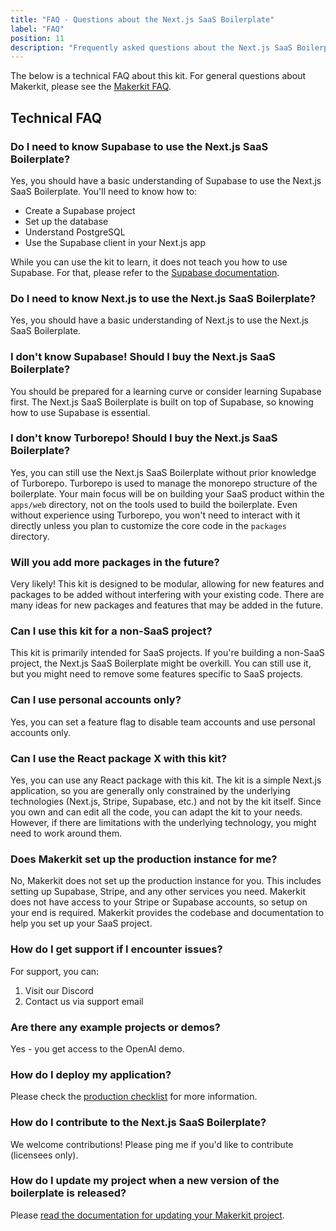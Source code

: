 ```yaml
---
title: "FAQ - Questions about the Next.js SaaS Boilerplate"
label: "FAQ"
position: 11
description: "Frequently asked questions about the Next.js SaaS Boilerplate."
---
```

The below is a technical FAQ about this kit. For general questions about Makerkit, please see the [Makerkit FAQ](/faq).

## Technical FAQ

### Do I need to know Supabase to use the Next.js SaaS Boilerplate?

Yes, you should have a basic understanding of Supabase to use the Next.js SaaS Boilerplate. You'll need to know how to:

- Create a Supabase project
- Set up the database
- Understand PostgreSQL
- Use the Supabase client in your Next.js app

While you can use the kit to learn, it does not teach you how to use Supabase. For that, please refer to the [Supabase documentation](https://supabase.com/docs).

### Do I need to know Next.js to use the Next.js SaaS Boilerplate?

Yes, you should have a basic understanding of Next.js to use the Next.js SaaS Boilerplate.

### I don't know Supabase! Should I buy the Next.js SaaS Boilerplate?

You should be prepared for a learning curve or consider learning Supabase first. The Next.js SaaS Boilerplate is built on top of Supabase, so knowing how to use Supabase is essential.

### I don't know Turborepo! Should I buy the Next.js SaaS Boilerplate?

Yes, you can still use the Next.js SaaS Boilerplate without prior knowledge of Turborepo. Turborepo is used to manage the monorepo structure of the boilerplate. Your main focus will be on building your SaaS product within the `apps/web` directory, not on the tools used to build the boilerplate. Even without experience using Turborepo, you won't need to interact with it directly unless you plan to customize the core code in the `packages` directory.

### Will you add more packages in the future?

Very likely! This kit is designed to be modular, allowing for new features and packages to be added without interfering with your existing code. There are many ideas for new packages and features that may be added in the future.

### Can I use this kit for a non-SaaS project?

This kit is primarily intended for SaaS projects. If you're building a non-SaaS project, the Next.js SaaS Boilerplate might be overkill. You can still use it, but you might need to remove some features specific to SaaS projects.

### Can I use personal accounts only?

Yes, you can set a feature flag to disable team accounts and use personal accounts only.

### Can I use the React package X with this kit?

Yes, you can use any React package with this kit. The kit is a simple Next.js application, so you are generally only constrained by the underlying technologies (Next.js, Stripe, Supabase, etc.) and not by the kit itself. Since you own and can edit all the code, you can adapt the kit to your needs. However, if there are limitations with the underlying technology, you might need to work around them.

### Does Makerkit set up the production instance for me?

No, Makerkit does not set up the production instance for you. This includes setting up Supabase, Stripe, and any other services you need. Makerkit does not have access to your Stripe or Supabase accounts, so setup on your end is required. Makerkit provides the codebase and documentation to help you set up your SaaS project.

### How do I get support if I encounter issues?

For support, you can:

1. Visit our Discord
2. Contact us via support email

### Are there any example projects or demos?

Yes - you get access to the OpenAI demo.

### How do I deploy my application?

Please check the [production checklist](checklist) for more information.

### How do I contribute to the Next.js SaaS Boilerplate?

We welcome contributions! Please ping me if you'd like to contribute (licensees only).

### How do I update my project when a new version of the boilerplate is released?

Please [read the documentation for updating your Makerkit project](updating-codebase).
